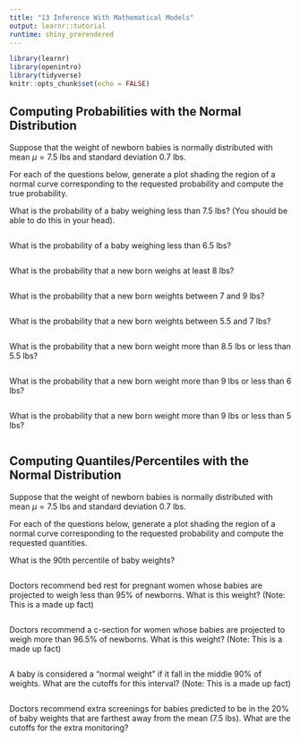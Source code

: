 ```yaml
---
title: "13 Inference With Mathematical Models"
output: learnr::tutorial
runtime: shiny_prerendered
---
```


```r
library(learnr)
library(openintro)
library(tidyverse)
knitr::opts_chunk$set(echo = FALSE)
```


## Computing Probabilities with the Normal Distribution

Suppose that the weight of newborn babies is normally distributed with mean $\mu=7.5$ lbs and standard deviation $0.7$ lbs.

For each of the questions below, generate a plot shading the region of a normal curve corresponding to the requested probability and compute the true probability.

What is the probability of a baby weighing less than 7.5 lbs? (You should be able to do this in your head). 

```r

```

What is the probability of a baby weighing less than 6.5 lbs?

```r

```

What is the probability that a new born weighs at least 8 lbs?

```r

```

What is the probability that a new born weights between 7 and 9 lbs?

```r

```

What is the probability that a new born weights between 5.5 and 7 lbs?

```r

```

What is the probability that a new born weight more than 8.5 lbs or less than 5.5 lbs?

```r

```

What is the probability that a new born weight more than 9 lbs or less than 6 lbs?

```r

```

What is the probability that a new born weight more than 9 lbs or less than 5 lbs?

```r

```

## Computing Quantiles/Percentiles with the Normal Distribution

Suppose that the weight of newborn babies is normally distributed with mean $\mu=7.5$ lbs and standard deviation $0.7$ lbs.

For each of the questions below, generate a plot shading the region of a normal curve corresponding to the requested probability and compute the requested quantities.

What is the 90th percentile of baby weights?

```r

```

Doctors recommend bed rest for pregnant women whose babies are projected to weigh less than 95% of newborns. What is this weight? (Note: This is a made up fact)

```r

```

Doctors recommend a c-section for women whose babies are projected to weigh more than 96.5% of newborns. What is this weight? (Note: This is a made up fact)

```r

```

A baby is considered a "normal weight" if it fall in the middle 90% of weights. What are the cutoffs for this interval? (Note: This is a made up fact)

```r

```

Doctors recommend extra screenings for babies predicted to be in the 20% of baby weights that are farthest away from the mean (7.5 lbs). What are the cutoffs for the extra monitoring?

```r

```
